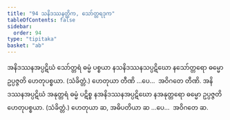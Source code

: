 ```yaml
---
title: "94 သနိဒဿနတ္တိက, သော်တ္တရဒုက"
tableOfContents: false
sidebar:
  order: 94
type: "tipitaka"
basket: "ab"
---
```



<DynamicBreadcrumb />

<Division number="145">

<Paragraph number="344">
အနိဒဿနအပ္ပဋိဃံ သော်တ္တရံ ဓမ္မံ ပစ္စယာ နသနိဒဿနသပ္ပဋိဃော နသော်တ္တရော ဓမ္မော ဥပ္ပဇ္ဇတိ ဟေတုပစ္စယာ. (သံခိတ္တံ.) ဟေတုယာ တီဏိ …ပေ…  အဝိဂတေ တီဏိ.
</Paragraph>

<Paragraph number="345">
အနိဒဿနအပ္ပဋိဃံ အနုတ္တရံ ဓမ္မံ ပဋိစ္စ နအနိဒဿနအပ္ပဋိဃော နအနုတ္တရော ဓမ္မော ဥပ္ပဇ္ဇတိ ဟေတုပစ္စယာ. (သံခိတ္တံ.) ဟေတုယာ ဆ, အဓိပတိယာ ဆ …ပေ…  အဝိဂတေ ဆ.
</Paragraph>
</Division>